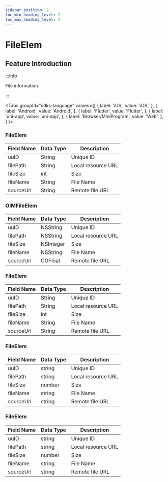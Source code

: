 ```yaml
---
sidebar_position: 2
toc_min_heading_level: 2
toc_max_heading_level: 2
---
```


# FileElem

## Feature Introduction

:::info

File information.

:::

<Tabs
groupId="sdks-language"
values={[
{ label: 'iOS', value: 'iOS', },
{ label: 'Android', value: 'Android', },
{ label: 'Flutter', value: 'Flutter', },
{ label: 'uni-app', value: 'uni-app', },
{ label: 'Browser/MiniProgram', value: 'Web', },
]
}>

<TabItem value="Flutter">

### FileElem

| Field Name | Data Type | Description        |
| ---------- | --------- | ------------------ |
| uuID       | String    | Unique ID          |
| filePath   | String    | Local resource URL |
| fileSize   | int       | Size               |
| fileName   | String    | File Name          |
| sourceUrl  | String    | Remote file URL    |

</TabItem>

<TabItem value="iOS">

### OIMFileElem

| Field Name | Data Type  | Description        |
| ---------- | ---------- | ------------------ |
| uuID       | NSString   | Unique ID          |
| filePath   | NSString   | Local resource URL |
| fileSize   | NSInteger  | Size               |
| fileName   | NSString   | File Name          |
| sourceUrl  | CGFloat    | Remote file URL    |

</TabItem>

<TabItem value="Android">

### FileElem

| Field Name | Data Type | Description        |
| ---------- | --------- | ------------------ |
| uuID       | String    | Unique ID          |
| filePath   | String    | Local resource URL |
| fileSize   | int       | Size               |
| fileName   | String    | File Name          |
| sourceUrl  | String    | Remote file URL    |

</TabItem>

<TabItem value="Web">

### FileElem

| Field Name | Data Type | Description        |
| ---------- | --------- | ------------------ |
| uuID       | string    | Unique ID          |
| filePath   | string    | Local resource URL |
| fileSize   | number    | Size               |
| fileName   | string    | File Name          |
| sourceUrl  | string    | Remote file URL    |

</TabItem>

<TabItem value="uni-app">

### FileElem

| Field Name | Data Type | Description        |
| ---------- | --------- | ------------------ |
| uuID       | string    | Unique ID          |
| filePath   | string    | Local resource URL |
| fileSize   | number    | Size               |
| fileName   | string    | File Name          |
| sourceUrl  | string    | Remote file URL    |

</TabItem>

</Tabs>